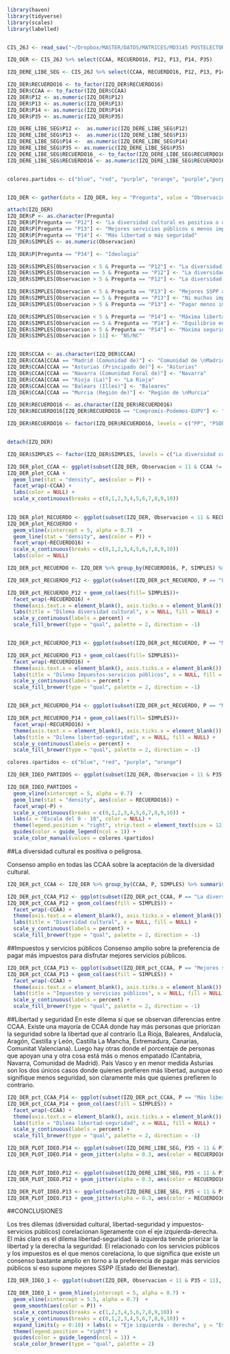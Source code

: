 

```r
library(haven)
library(tidyverse)
library(scales)
library(labelled)


CIS_26J <- read_sav("~/Dropbox/MASTER/DATOS/MATRICES/MD3145 POSTELECTORAL GENERALES 26J/EDAD AGRUPADA Y RECUERDO RECOD.sav")

```


```r
IZQ_DER <- CIS_26J %>% select(CCAA, RECUERDO16, P12, P13, P14, P35)

IZQ_DERE_LIBE_SEG <- CIS_26J %>% select(CCAA, RECUERDO16, P12, P13, P14, P35)

IZQ_DER$RECUERDO16 <- to_factor(IZQ_DER$RECUERDO16)
IZQ_DER$CCAA <- to_factor(IZQ_DER$CCAA)
IZQ_DER$P12 <- as.numeric(IZQ_DER$P12)
IZQ_DER$P13 <- as.numeric(IZQ_DER$P13)
IZQ_DER$P14 <- as.numeric(IZQ_DER$P14)
IZQ_DER$P35 <- as.numeric(IZQ_DER$P35)

IZQ_DERE_LIBE_SEG$P12 <-  as.numeric(IZQ_DERE_LIBE_SEG$P12)
IZQ_DERE_LIBE_SEG$P13 <-  as.numeric(IZQ_DERE_LIBE_SEG$P13)
IZQ_DERE_LIBE_SEG$P14 <-  as.numeric(IZQ_DERE_LIBE_SEG$P14)
IZQ_DERE_LIBE_SEG$P35 <- as.numeric(IZQ_DERE_LIBE_SEG$P35)
IZQ_DERE_LIBE_SEG$RECUERDO16_ <- to_factor(IZQ_DERE_LIBE_SEG$RECUERDO16)
IZQ_DERE_LIBE_SEG$RECUERDO16 <- as.numeric(IZQ_DERE_LIBE_SEG$RECUERDO16)


colores.partidos <- c("blue", "red", "purple", "orange", "purple","purple" , "green", "green", "purple", "green")



```


```r
IZQ_DER <- gather(data = IZQ_DER, key = "Pregunta", value = "Observacion", P12:P14, factor_key = TRUE)
```


```r
attach(IZQ_DER)
IZQ_DER$P <- as.character(Pregunta)
IZQ_DER$P[Pregunta == "P12"] <- "La diversidad cultural es positiva o un peligro"
IZQ_DER$P[Pregunta == "P13"] <- "Mejores servicios públicos o menos impuestos"
IZQ_DER$P[Pregunta == "P14"] <- "Más libertad o más seguridad"
IZQ_DER$SIMPLES <- as.numeric(Observacion)

IZQ_DER$P[Pregunta == "P34"] <- "Ideologia"

IZQ_DER$SIMPLES[Observacion < 5 & Pregunta == "P12"] <- "La diversidad cultural es más bien positiva"
IZQ_DER$SIMPLES[Observacion == 5 & Pregunta == "P12"] <- "La diversidad cultural es a la vez positiva y peligrosa"
IZQ_DER$SIMPLES[Observacion > 5 & Pregunta == "P12"] <- "La diversidad cultural es más bien peligrosa"

IZQ_DER$SIMPLES[Observacion < 5 & Pregunta == "P13"] <- "Mejores SSPP aunque haya que pagar más impuestos"
IZQ_DER$SIMPLES[Observacion == 5 & Pregunta == "P13"] <- "Ni muchos impuestos ni menos SSPP"
IZQ_DER$SIMPLES[Observacion > 5 & Pregunta == "P13"] <- "Pagar menos impuestos aunque eso signifique peores SSPP"

IZQ_DER$SIMPLES[Observacion < 5 & Pregunta == "P14"] <- "Máxima libertad aunque eso signifique menos seguridad"
IZQ_DER$SIMPLES[Observacion == 5 & Pregunta == "P14"] <- "Equilibrio entre libertad y seguridad"
IZQ_DER$SIMPLES[Observacion > 5 & Pregunta == "P14"] <- "Máxima seguridad aunque eso signifique menos libertad"
IZQ_DER$SIMPLES[Observacion > 11] <- "NS/NC"


IZQ_DER$CCAA <- as.character(IZQ_DER$CCAA)
IZQ_DER$CCAA[CCAA == "Madrid (Comunidad de)"] <- "Comunidad de \nMadrid"
IZQ_DER$CCAA[CCAA == "Asturias (Principado de)"] <- "Asturias"
IZQ_DER$CCAA[CCAA == "Navarra (Comunidad Foral de)"] <- "Navarra"
IZQ_DER$CCAA[CCAA == "Rioja (La)"] <- "La Rioja"
IZQ_DER$CCAA[CCAA == "Balears (Illes)"] <- "Baleares"
IZQ_DER$CCAA[CCAA == "Murcia (Región de)"] <- "Región de \nMurcia"

IZQ_DER$RECUERDO16 <- as.character(IZQ_DER$RECUERDO16)
IZQ_DER$RECUERDO16[IZQ_DER$RECUERDO16 == "Compromís-Podemos-EUPV"] <- "Compromís"

IZQ_DER$RECUERDO16 <- factor(IZQ_DER$RECUERDO16, levels = c("PP", "PSOE", "Unidos Podemos", "C's", "En Comú Podem","Compromís", "En Marea", "ERC", "CDC", "EAJ-PNV"))


detach(IZQ_DER)

IZQ_DER$SIMPLES <- factor(IZQ_DER$SIMPLES, levels = c("La diversidad cultural es más bien positiva", "La diversidad cultural es a la vez positiva y peligrosa", "La diversidad cultural es más bien peligrosa", "Mejores SSPP aunque haya que pagar más impuestos", "Ni muchos impuestos ni menos SSPP", "Pagar menos impuestos aunque eso signifique peores SSPP", "Máxima libertad aunque eso signifique menos seguridad", "Equilibrio entre libertad y seguridad", "Máxima seguridad aunque eso signifique menos libertad", "NS/NC"))

```




```r
IZQ_DER_plot_CCAA <- ggplot(subset(IZQ_DER, Observacion < 11 & CCAA != "Ceuta (Ciudad autónoma de)" & CCAA != "Melilla (Ciudad autónoma de)"), mapping = aes(x = Observacion, group = P))
IZQ_DER_plot_CCAA + 
  geom_line(stat = "density", aes(color = P)) + 
  facet_wrap(~CCAA) + 
  labs(color = NULL) + 
  scale_x_continuous(breaks = c(0,1,2,3,4,5,6,7,8,9,10))
  
```



```r
IZQ_DER_plot_RECUERDO <- ggplot(subset(IZQ_DER, Observacion < 11 & RECUERDO16 != "N.C." & RECUERDO16 != "No votó" & RECUERDO16 != "En blanco" & RECUERDO16 != "Voto nulo" & RECUERDO16 != "Otro"), mapping = aes(x = Observacion, group = P))
IZQ_DER_plot_RECUERDO + 
  geom_vline(xintercept = 5, alpha = 0.7)  +
  geom_line(stat = "density", aes(color = P)) + 
  facet_wrap(~RECUERDO16) + 
  scale_x_continuous(breaks = c(0,1,2,3,4,5,6,7,8,9,10))
  labs(color = NULL)
```


```r

IZQ_DER_pct_RECUERDO <- IZQ_DER %>% group_by(RECUERDO16, P, SIMPLES) %>% summarise(N = n()) %>% mutate(pct = N/sum(N))

IZQ_DER_pct_RECUERDO_P12 <- ggplot(subset(IZQ_DER_pct_RECUERDO, P == "La diversidad cultural es positiva o un peligro" & SIMPLES != "NS/NC" & RECUERDO16 != "N.C." & RECUERDO16 != "No votó" & RECUERDO16 != "En blanco" & RECUERDO16 != "Voto nulo" & RECUERDO16 != "Otro"), mapping = aes(x = SIMPLES, y = pct))

IZQ_DER_pct_RECUERDO_P12 + geom_col(aes(fill= SIMPLES))+ 
  facet_wrap(~RECUERDO16) + 
  theme(axis.text.x = element_blank(), axis.ticks.x = element_blank()) + 
  labs(title = "Dilema diversidad cultural", x = NULL, fill = NULL) +
  scale_y_continuous(labels = percent) +
  scale_fill_brewer(type = "qual", palette = 2, direction = -1)


IZQ_DER_pct_RECUERDO_P13 <- ggplot(subset(IZQ_DER_pct_RECUERDO, P == "Mejores servicios públicos o menos impuestos" & SIMPLES != "NS/NC" & RECUERDO16 != "N.C." & RECUERDO16 != "No votó" & RECUERDO16 != "En blanco" & RECUERDO16 != "Voto nulo" & RECUERDO16 != "Otro"), mapping = aes(x = SIMPLES, y = pct))

IZQ_DER_pct_RECUERDO_P13 + geom_col(aes(fill= SIMPLES))+ 
  facet_wrap(~RECUERDO16) + 
  theme(axis.text.x = element_blank(), axis.ticks.x = element_blank()) + 
  labs(title = "Dilema Impuestos-servicios públicos", x = NULL, fill = NULL) +
  scale_y_continuous(labels = percent) +
  scale_fill_brewer(type = "qual", palette = 2, direction = -1)


IZQ_DER_pct_RECUERDO_P14 <- ggplot(subset(IZQ_DER_pct_RECUERDO, P == "Más libertad o más seguridad" & SIMPLES != "NS/NC" & RECUERDO16 != "N.C." & RECUERDO16 != "No votó" & RECUERDO16 != "En blanco" & RECUERDO16 != "Voto nulo" & RECUERDO16 != "Otro"), mapping = aes(x = SIMPLES, y = pct))

IZQ_DER_pct_RECUERDO_P14 + geom_col(aes(fill= SIMPLES))+ 
  facet_wrap(~RECUERDO16) + 
  theme(axis.text.x = element_blank(), axis.ticks.x = element_blank()) + 
  labs(title = "Dilema libertad-seguridad", x = NULL, fill = NULL) +
  scale_y_continuous(labels = percent) +
  scale_fill_brewer(type = "qual", palette = 2, direction = -1)

```

```r

colores.4partidos <- c("blue", "red", "purple", "orange")

IZQ_DER_IDEO_PARTIDOS <- ggplot(subset(IZQ_DER, Observacion < 11 & P35 < 11 & RECUERDO16 %in% c("PP", "PSOE", "Unidos Podemos", "C's")), mapping = aes(x = Observacion, group = RECUERDO16))

IZQ_DER_IDEO_PARTIDOS + 
  geom_vline(xintercept = 5, alpha = 0.7)  + 
  geom_line(stat = "density", aes(color = RECUERDO16)) + 
  facet_wrap(~P) +
  scale_x_continuous(breaks = c(0,1,2,3,4,5,6,7,8,9,10)) + 
  labs(x = "Escala del 0 - 10", color = NULL) + 
  theme(legend.position = "right", strip.text = element_text(size = 12)) + 
  guides(color = guide_legend(ncol = 1)) + 
  scale_color_manual(values = colores.4partidos)
```




##La diversidad cultural es positiva o peligrosa.

Consenso amplio en todas las CCAA sobre la aceptación de la diversidad cultural.


```r
IZQ_DER_pct_CCAA <- IZQ_DER %>% group_by(CCAA, P, SIMPLES) %>% summarise(N = n()) %>% mutate(pct = N/sum(N))

IZQ_DER_pct_CCAA_P12 <- ggplot(subset(IZQ_DER_pct_CCAA, P == "La diversidad cultural es positiva o un peligro" & SIMPLES != "NS/NC" & CCAA != "Ceuta (Ciudad autónoma de)" & CCAA != "Melilla (Ciudad autónoma de)"), mapping = aes(x = SIMPLES, y = pct))
IZQ_DER_pct_CCAA_P12 + geom_col(aes(fill = SIMPLES)) + 
  facet_wrap(~CCAA) + 
  theme(axis.text.x = element_blank(), axis.ticks.x = element_blank()) + 
  labs(title = "Diversidad cultural", x = NULL, fill = NULL) +
  scale_y_continuous(labels = percent) +
  scale_fill_brewer(type = "qual", palette = 2, direction = -1)
```


##Impuestos y servicios públicos
Consenso amplio sobre la preferencia de pagar más impuestos para disfrutar mejores servicios públicos.


```r

IZQ_DER_pct_CCAA_P13 <- ggplot(subset(IZQ_DER_pct_CCAA, P == "Mejores servicios públicos o menos impuestos" & SIMPLES != "NS/NC" & CCAA != "Ceuta (Ciudad autónoma de)" & CCAA != "Melilla (Ciudad autónoma de)"), mapping = aes(x = SIMPLES, y = pct))
IZQ_DER_pct_CCAA_P13 + geom_col(aes(fill = SIMPLES)) + 
  facet_wrap(~CCAA) + 
  theme(axis.text.x = element_blank(), axis.ticks.x = element_blank()) + 
  labs(title = "Impuestos y servicios públicos", x = NULL, fill = NULL) +
  scale_y_continuous(labels = percent) +
  scale_fill_brewer(type = "qual", palette = 2, direction = -1)
```



##Libertad y seguridad
En este dilema sí que se observan diferencias entre CCAA. Existe una mayoría de CCAA donde hay más personas que priorizan la seguridad sobre la libertad que al contrario (La Rioja, Baleares, Andalucía, Aragón, Castilla y León, Castilla La Mancha, Extremadura, Canarias, Comunitat Valenciana). Luego hay otras donde el porcentaje de personas que apoyan una y otra cosa está más o menos empatado (Cantabria, Navarra, Comunidad de Madrid). País Vasco y en menor medida Asturias son los dos únicos casos donde quienes prefieren más libertad, aunque eso signifique menos seguridad, son claramente más que quienes prefieren lo contrario. 


```r

IZQ_DER_pct_CCAA_P14 <- ggplot(subset(IZQ_DER_pct_CCAA, P == "Más libertad o más seguridad" & SIMPLES != "NS/NC" & CCAA != "Ceuta (Ciudad autónoma de)" & CCAA != "Melilla (Ciudad autónoma de)"), mapping = aes(x = SIMPLES, y = pct))
IZQ_DER_pct_CCAA_P14 + geom_col(aes(fill = SIMPLES)) + 
  facet_wrap(~CCAA) +
  theme(axis.text.x = element_blank(), axis.ticks.x = element_blank()) + 
  labs(title = "Dilema libertad-seguridad", x = NULL, fill = NULL) +
  scale_y_continuous(labels = percent) +
  scale_fill_brewer(type = "qual", palette = 2, direction = -1)
```




```r


IZQ_DER_PLOT_IDEO.P14 <- ggplot(subset(IZQ_DERE_LIBE_SEG, P35 < 11 & P14 < 11 & RECUERDO16 < 25), mapping = aes(x = P35, y = P14))
IZQ_DER_PLOT_IDEO.P14 + geom_jitter(alpha = 0.3, aes(color = RECUERDO16_)) + geom_hline(yintercept = 5, alpha = 0.7) + geom_vline(xintercept = 5.5, alpha = 0.7)   + geom_smooth(color = "black") + scale_color_manual(values = colores.partidos) +labs(title = "Dilema libertad-seguridad e ideología", subtitle = "¿Prefiere maximizar la libertad aunque ello conlleve una pérdida de seguridad \no prefiere maximizar la seguridad aunque eso signifique menos libertad", x = "Eje izquierda - derecha", y = "Escala del 0 - 10", color = NULL) + theme(legend.position = "right") + scale_x_continuous(breaks = c(1,2,3,4,5,6,7,8,9,10)) + scale_y_continuous(breaks = c(0,1,2,3,4,5,6,7,8,9,10)) + expand_limits(y = 0:10)



```

```r
IZQ_DER_PLOT_IDEO.P12 <- ggplot(subset(IZQ_DERE_LIBE_SEG, P35 < 11 & P12 < 11 & RECUERDO16 < 25), mapping = aes(x = P35, y = P12))
IZQ_DER_PLOT_IDEO.P12 + geom_jitter(alpha = 0.3, aes(color = RECUERDO16_)) + geom_hline(yintercept = 5, alpha = 0.7) + geom_vline(xintercept = 5.5, alpha = 0.7)   + geom_smooth(color = "black") + scale_color_manual(values = colores.partidos) +labs(title = "Diversidad cultural e ideología", subtitle = "¿La diversida cultural es algo positivo o es peligroso", x = "Eje izquierda - derecha", y = "Escala del 0 - 10", color = NULL) + theme(legend.position = "right") + scale_x_continuous(breaks = c(1,2,3,4,5,6,7,8,9,10)) + scale_y_continuous(breaks = c(0,1,2,3,4,5,6,7,8,9,10)) + expand_limits(y = 0:10)
```



```r
IZQ_DER_PLOT_IDEO.P13 <- ggplot(subset(IZQ_DERE_LIBE_SEG, P35 < 11 & P12 < 11 & RECUERDO16 < 25), mapping = aes(x = P35, y = P12))
IZQ_DER_PLOT_IDEO.P13 + geom_jitter(alpha = 0.3, aes(color = RECUERDO16_)) + geom_hline(yintercept = 5, alpha = 0.7) + geom_vline(xintercept = 5.5, alpha = 0.7)   + geom_smooth(color = "black") + scale_color_manual(values = colores.partidos) +labs(title = "Dilema impuestos-servicios públicos e ideología", subtitle = "Prefiere mejores servicios públicos aunque eso signifique pagar más impuestos \no prefiere pagar menos impuestos aunque ello conlleve peores servicios públicos", x = "Eje izquierda - derecha", y = "Escala del 0 - 10", color = NULL) + theme(legend.position = "right") + scale_x_continuous(breaks = c(1,2,3,4,5,6,7,8,9,10)) + scale_y_continuous(breaks = c(0,1,2,3,4,5,6,7,8,9,10)) + expand_limits(y = 0:10)
```



##CONCLUSIONES

Los tres dilemas (diversidad cultural, libertad-seguridad y impuestos-servicios públicos) corelacionan ligeramente con el eje izquierda-derecha. El más claro es el dilema libertad-seguridad: la izquierda tiende priorizar la libertad y la derecha la seguridad. El relacionado con los servicios públicos y los impuestos es el que menos corelaciona, lo que significa que existe un consenso bastante amplio en torno a la preferencia de pagar más servicios públicos si eso supone mejores SSPP (Estado del Bienestar).



```r

IZQ_DER_IDEO_1 <- ggplot(subset(IZQ_DER, Observacion < 11 & P35 < 11), mapping = aes(x = P35 , group = Pregunta, y = Observacion))

IZQ_DER_IDEO_1 + geom_hline(yintercept = 5, alpha = 0.7) + 
  geom_vline(xintercept = 5.5, alpha = 0.7)  + 
  geom_smooth(aes(color = P)) + 
  scale_x_continuous(breaks = c(1,2,3,4,5,6,7,8,9,10)) + 
  scale_y_continuous(breaks = c(0,1,2,3,4,5,6,7,8,9,10)) + 
  expand_limits(y = 0:10) + labs(x = "Eje izquierda - derecha", y = "Escala del 0 - 10", color = NULL) + 
  theme(legend.position = "right") + 
  guides(color = guide_legend(ncol = 1)) + 
  scale_color_brewer(type = "qual", palette = 2)
```

